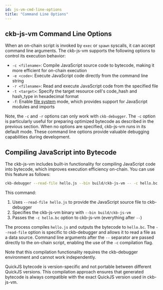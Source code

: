 ```yaml
---
id: js-vm-cmd-line-options
title: "Command Line Options"
---
```


## ckb-js-vm Command Line Options

When an on-chain script is invoked by `exec` or `spawn` syscalls, it can accept command line arguments. The
ckb-js-vm supports the following options to control its execution behavior:

- `-c <filename>`: Compile JavaScript source code to bytecode, making it more efficient for on-chain execution
- `-e <code>`: Execute JavaScript code directly from the command line string
- `-r <filename>`: Read and execute JavaScript code from the specified file
- `-t <target>`: Specify the target resource cell's code_hash and hash_type in hexadecimal format
- `-f`: Enable [file system](./js-vm#simple-file-system-and-modules) mode, which provides support for JavaScript modules and imports

Note, the `-c` and `-r` options can only work with `ckb-debugger`. The `-c` option is particularly useful for preparing
optimized bytecode as described in the previous section. When no options are specified, ckb-js-vm runs in its default
mode. These command line options provide valuable debugging capabilities during development.

## Compiling JavaScript into Bytecode

The ckb-js-vm includes built-in functionality for compiling JavaScript code into bytecode, which improves execution
efficiency on-chain. You can use this feature as follows:

```bash
ckb-debugger --read-file hello.js --bin build/ckb-js-vm -- -c hello.bc
```

This command:

1. Uses `--read-file hello.js` to provide the JavaScript source file to ckb-debugger
2. Specifies the ckb-js-vm binary with `--bin build/ckb-js-vm`
3. Passes the `-c hello.bc` option to ckb-js-vm (everything after `--`)

The process compiles `hello.js` and outputs the bytecode to `hello.bc`. The `--read-file` option is specific to
ckb-debugger and allows it to read a file as a data source. Command line arguments after the `--` separator are passed
directly to the on-chain script, enabling the use of the `-c` compilation flag.

Note that this compilation functionality requires the ckb-debugger environment and cannot work independently.

QuickJS bytecode is version-specific and not portable between different QuickJS versions. This compilation approach
ensures that generated bytecode is always compatible with the exact QuickJS version used in ckb-js-vm.
